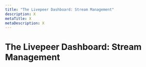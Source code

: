 ```yaml
---
title: "The Livepeer Dashboard: Stream Management"
description: X
metaTitle: X
metaDescription: X
---
```


# The Livepeer Dashboard: Stream Management

<!-- Situates content admins/sys admins to what can be seen/acted upon in the dashboard. -->